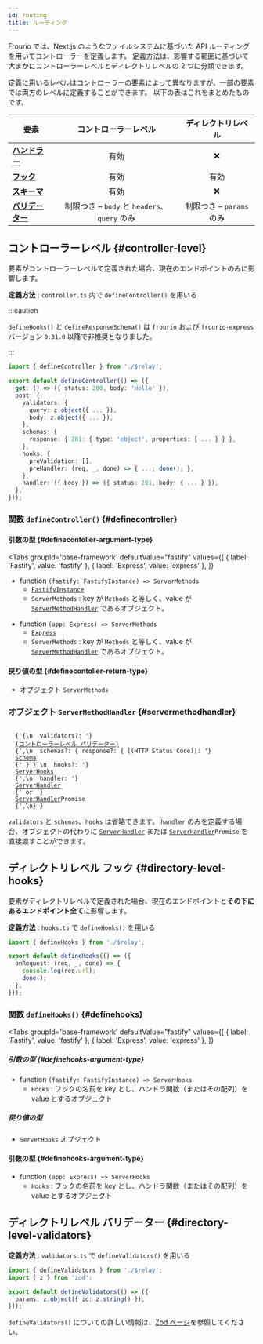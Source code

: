 ```yaml
---
id: routing
title: ルーティング
---
```



Frourio では、Next.js のようなファイルシステムに基づいた API ルーティングを用いてコントローラーを定義します。
定義方法は、影響する範囲に基づいて大まかにコントローラーレベルとディレクトリレベルの 2 つに分類できます。

定義に用いるレベルはコントローラーの要素によって異なりますが、一部の要素では両方のレベルに定義することができます。
以下の表はこれをまとめたものです。

| 要素                                               |                                     コントローラーレベル                                     |                            ディレクトリレベル                            |
| -------------------------------------------------- | :------------------------------------------------------------------------------------------: | :----------------------------------------------------------------------: |
| [**ハンドラー**](/docs/reference/handler)          |                        <span class="badge badge--success">有効</span>                        |                                   :x:                                    |
| [**フック**](/docs/reference/hooks)                |                        <span class="badge badge--success">有効</span>                        |              <span class="badge badge--success">有効</span>              |
| [**スキーマ**](/docs/reference/responseSchema)     |                        <span class="badge badge--success">有効</span>                        |                                   :x:                                    |
| [**バリデーター**](/docs/reference/validation/zod) | <span class="badge badge--warning">制限つき</span> &ndash; `body` と `headers`、`query` のみ | <span class="badge badge--warning">制限つき</span> &ndash; `params` のみ |

## コントローラーレベル {#controller-level}

要素がコントローラーレベルで定義された場合、現在のエンドポイントのみに影響します。

**定義方法** : `controller.ts` 内で `defineController()` を用いる

:::caution

`defineHooks()` と `defineResponseSchema()` は `frourio` および `frourio-express` バージョン `0.31.0` 以降で非推奨となりました。

:::

```ts title='controller.ts'
import { defineController } from './$relay';

export default defineController(() => ({
  get: () => ({ status: 200, body: 'Hello' }),
  post: {
    validators: {
      query: z.object({ ... }),
      body: z.object({ ... }),
    },
    schemas: {
      response: { 201: { type: 'object', properties: { ... } } },
    },
    hooks: {
      preValidation: [],
      preHandler: (req, _, done) => { ...; done(); },
    },
    handler: ({ body }) => ({ status: 201, body: { ... } }),
  },
}));
```

### 関数 `defineController()` {#definecontroller}

#### 引数の型 {#definecontoller-argument-type}

<Tabs
  groupId='base-framework'
  defaultValue="fastify"
  values={[
    { label: 'Fastify', value: 'fastify' },
    { label: 'Express', value: 'express' },
  ]}
>
<TabItem value="fastify">

- function `(fastify: FastifyInstance) => ServerMethods`
  - [`FastifyInstance`](https://www.fastify.io/docs/latest/Reference/TypeScript/#fastifyfastifyinstancerawserver-rawrequest-requestgeneric-logger)
  - `ServerMethods` : key が `Methods` と等しく、value が [`ServerMethodHandler`](#servermethodhandler) であるオブジェクト。

</TabItem>
<TabItem value="express">

- function `(app: Express) => ServerMethods`
  - [`Express`](https://expressjs.com/en/4x/api.html)
  - `ServerMethods` : key が `Methods` と等しく、value が [`ServerMethodHandler`](#servermethodhandler) であるオブジェクト。

</TabItem>
</Tabs>

#### 戻り値の型 {#definecontoller-return-type}

- オブジェクト `ServerMethods`

### オブジェクト `ServerMethodHandler` {#servermethodhandler}

<code>
  {'{\n  validators?: '}
  <a href="/docs/reference/validation/zod#controller-level">(コントローラーレベル バリデーター)</a>
  {',\n  schemas?: { response?: { [(HTTP Status Code)]: '}
  <a href="https://github.com/fastify/fast-json-stringify/blob/master/types/index.d.ts">Schema</a>
  {' } },\n  hooks?: '}
  <a href="/docs/reference/hooks#serverhooks">ServerHooks</a>
  {',\n  handler: '}
  <a href="/docs/reference/handler#serverhandler">ServerHandler</a>
  {' or '}
  <a href="/docs/reference/handler#serverhandler">ServerHandler</a>Promise
  {',\n}'}
</code>

`validators` と `schemas`、`hooks` は省略できます。
`handler` のみを定義する場合、オブジェクトの代わりに [`ServerHandler`](/docs/reference/handler#serverhandler) または <code><a href="/docs/reference/handler#serverhandler">ServerHandler</a>Promise</code> を直接渡すことができます。

## ディレクトリレベル フック {#directory-level-hooks}

要素がディレクトリレベルで定義された場合、現在のエンドポイントと**その下にあるエンドポイント全て**に影響します。

**定義方法** : `hooks.ts` で `defineHooks()` を用いる

```ts title='hooks.ts'
import { defineHooks } from './$relay';

export default defineHooks(() => ({
  onRequest: (req, _, done) => {
    console.log(req.url);
    done();
  },
}));
```

### 関数 `defineHooks()` {#definehooks}

<Tabs
  groupId='base-framework'
  defaultValue="fastify"
  values={[
    { label: 'Fastify', value: 'fastify' },
    { label: 'Express', value: 'express' },
  ]}
>
<TabItem value="fastify">

##### 引数の型 {#definehooks-argument-type}

- function `(fastify: FastifyInstance) => ServerHooks`
  - `Hooks` : フックの名前を key とし、ハンドラ関数（またはその配列）を value とするオブジェクト

##### 戻り値の型

- `ServerHooks` オブジェクト

</TabItem>
<TabItem value="express">

#### 引数の型 {#definehooks-argument-type}

- function `(app: Express) => ServerHooks`
  - `Hooks` : フックの名前を key とし、ハンドラ関数（またはその配列）を value とするオブジェクト

</TabItem>
</Tabs>

## ディレクトリレベル バリデーター {#directory-level-validators}

**定義方法** : `validators.ts` で `defineValidators()` を用いる

```ts title='validators.ts'
import { defineValidators } from './$relay';
import { z } from 'zod';

export default defineValidators(() => ({
  params: z.object({ id: z.string() }),
}));
```

`defineValidators()` についての詳しい情報は、[Zod ページ](/docs/reference/validation/zod#definevalidators)を参照してください。
